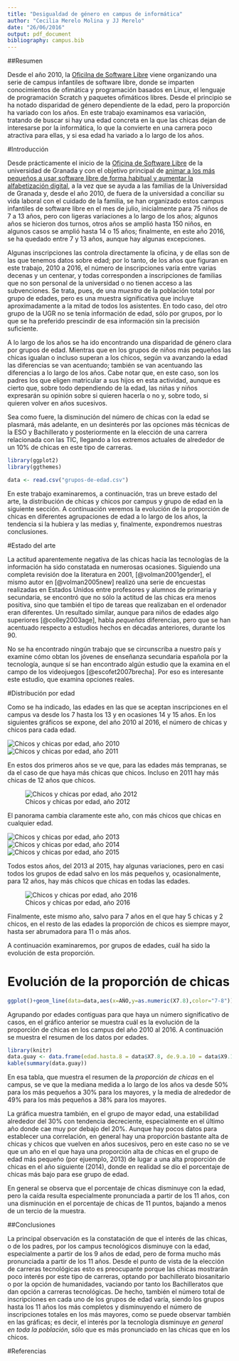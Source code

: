 ```yaml
---
title: "Desigualdad de género en campus de informática"
author: "Cecilia Merelo Molina y JJ Merelo"
date: "26/06/2016"
output: pdf_document
bibliography: campus.bib
---
```


##Resumen

Desde el año 2010, la [Oficilna de Software Libre](http://osl.ugr.es) viene organizando una serie de campus infantiles de software libre, donde se imparten conocimientos de ofimática y programación basados en Linux, el lenguaje de programación Scratch y paquetes ofimáticos libres. Desde el principio se ha notado disparidad de género dependiente de la edad, pero la proporción ha variado con los años. En este trabajo examinamos esa variación, tratando de buscar si hay una edad concreta en la que las chicas dejan de interesarse por la informática, lo que la convierte en una carrera poco atractiva para ellas, y si esa edad ha variado a lo largo de los años.


#Introducción

Desde prácticamente el inicio de la
[Oficina de Software Libre](http://osl.ugr.es) de la universidad de
Granada y con el objetivo principal de
[animar a los más pequeños a usar software libre de forma habitual y aumentar la alfabetización digital](http://www.opensourceworldconference.com/conferencia-virtual-2), a la vez que se ayuda a las familias de la Universidad de
Granada y, desde el año 2010, de fuera de la universidad a conciliar
su vida laboral con el cuidado de la familia, se han organizado estos
campus infantiles de software libre en el mes de julio, inicialmente
para 75 niños de 7 a 13 años, pero con ligeras variaciones a lo largo
de los años; algunos años se hicieron dos turnos, otros años se amplió
hasta 150 niños, en algunos casos se amplió hasta 14 o 15 años;
finalmente, en este año 2016, se ha quedado entre 7 y 13 años, aunque
hay algunas excepciones.

Algunas inscripciones las controla directamente la oficina, y de ellas
son de las que tenemos datos sobre edad; por lo tanto, de los años que
figuran en este trabajo, 2010 a 2016, el número de inscripciones varía
entre varias decenas y un centenar, y todas corresponden a
inscripciones de familias que no son personal de la universidad o no
tienen acceso a las subvenciones. Se trata, pues, de una *muestra* de
la población total por grupo de edades, pero es una muestra
significativa que incluye aproximadamente a la mitad de todos los
asistentes. En todo caso, del otro grupo de la UGR no se tenía
información de edad, sólo por grupos, por lo que se ha preferido
prescindir de esa información sin la precisión suficiente.

A lo largo de los años se ha ido encontrando una disparidad de género
clara por grupos de edad. Mientras que en los grupos de niños más
pequeños las chicas igualan o incluso superan a los chicos, según va
avanzando la edad las diferencias se van acentuando; también se van
acentuando las diferencias a lo largo de los años. Cabe notar que, en
este caso, son los padres los que eligen matricular a sus hijos en
esta actividad, aunque es cierto que, sobre todo dependiendo de la
edad, las niñas y niños expresarán su opinión sobre si quieren hacerla
o no y, sobre todo, si quieren volver en años sucesivos.

Sea como fuere, la disminución del número de chicas con la edad se
plasmará, más adelante, en un desinterés por las opciones más técnicas
de la ESO y Bachillerato y posteriormente en la elección de una
carrera relacionada con las TIC, llegando a los extremos actuales de
alrededor de un 10% de chicas en este tipo de carreras.


```r
library(ggplot2)
library(ggthemes)

data <- read.csv("grupos-de-edad.csv")

```

En este trabajo examinaremos, a continuación, tras un breve estado del arte, la distribución de chicas y chicos por campus y grupo de edad en la siguiente sección. A continuación veremos la evolución de la proporción de chicas en diferentes agrupaciones de edad a lo largo de los años, la tendencia si la hubiera y las medias y, finalmente, expondremos nuestras conclusiones.

#Estado del arte

La actitud aparentemente negativa de las chicas hacia las tecnologías de la información ha sido constatada en numerosas ocasiones. Siguiendo una completa revisión doe la literatura en 2001, [@volman2001gender], el mismo autor en [@volman2005new] realizó una serie de encuestas realizadas en Estados Unidos entre profesores y alumnos de primaria y secundaria, se encontró que no sólo la actitud de las chicas era menos positiva, sino que también el tipo de tareas que realizaban en el ordenador eran diferentes. Un resultado similar, aunque para niños de edades algo superiores [@colley2003age], habla *pequeñas* diferencias, pero que se han acentuado respecto a estudios hechos en décadas anteriores, durante los 90.

No se ha encontrado ningún trabajo que se circunscriba a nuestro país y examine cómo obtan los jóvenes de enseñanza secundaria española por la tecnología, aunque sí se han encontrado algún estudio que la examina en el campo de los videojuegos [@escofet2007brecha]. Por eso es interesante este estudio, que examina opciones reales. 

#Distribución por edad

Como se ha indicado, las edades en las que se aceptan inscripciones en el campus va desde los 7 hasta los 13 y en ocasiones 14 y 15 años. En los siguientes gráficos se expone, del año 2010 al 2016, el número de chicas y chicos para cada edad. 

![Chicos y chicas por edad, año 2010](img/2010.png)
![Chicos y chicas por edad, año 2011](img/2011.png)

En estos dos primeros años se ve que, para las edades más tempranas, se da el caso de que haya más chicas que chicos. Incluso en 2011 hay más chicas de 12 años que chicos. 

![Chicos y chicas por edad, año 2012](img/2012.png)

El panorama cambia claramente este año, con más chicos que chicas en cualquier edad.

![Chicos y chicas por edad, año 2013](img/2013.png)
![Chicos y chicas por edad, año 2014](img/2014.png)
![Chicos y chicas por edad, año 2015](img/2015.png)

Todos estos años, del 2013 al 2015, hay algunas variaciones, pero en casi todos los grupos de edad salvo en los más pequeños y, ocasionalmente, para 12 años, hay más chicos que chicas en todas las edades. 

![Chicos y chicas por edad, año 2016](img/2016.png)

Finalmente, este mismo año, salvo para 7 años en el que hay 5 chicas y 2 chicos, en el resto de las edades la proporción de chicos es siempre mayor, hasta ser abrumadora para 11 o más años. 

A continuación examinaremos, por grupos de edades, cuál ha sido la evolución de esta proporción.

# Evolución de la proporción de chicas

```r
ggplot()+geom_line(data=data,aes(x=AÑO,y=as.numeric(X7.8),color="7-8"))+geom_line(data=data,aes(x=AÑO,y=as.numeric(X9.10),color="9-10"))+geom_line(data=data,aes(x=AÑO,y=as.numeric(X11.),color="11+"))+geom_point(data=data,aes(x=AÑO,y=as.numeric(X7.8),color="7-8"))+geom_point(data=data,aes(x=AÑO,y=as.numeric(X9.10),color="9-10"))+geom_point(data=data,aes(x=AÑO,y=as.numeric(X11.),color="11+"))+ylab("Porcentaje de chicas")+theme_tufte()
```

Agrupando por edades contiguas para que haya un número significativo de casos, en el gráfico anterior se muestra cuál es la evolución de la proporción de chicas en los campus del año 2010 al 2016. A continuación se muestra el resumen de los datos por edades.

```r
library(knitr)
data.guay <- data.frame(edad.hasta.8 = data$X7.8, de.9.a.10 = data$X9.10, de.11.en.adelante = data$X11.)
kable(summary(data.guay))
```

En esa tabla, que muestra el resumen de la *proporción de chicas* en el campus, se ve que la mediana medida a lo largo de los años va desde 50% para los más pequeños a 30% para los mayores, y la media de alrededor de 49% para los más pequeños a 38% para los mayores.

La gráfica muestra también, en el grupo de mayor edad, una estabilidad alrededor del 30% con tendencia decreciente, especialmente en el último año donde cae muy por debajo del 20%. Aunque hay pocos datos para establecer una correlación, en general hay una proporción bastante alta de chicas y chicos que vuelven en años sucesivos, pero en este caso no se ve que un año en el que haya una proporción alta de chicas en el grupo de edad más pequeño (por ejuemplo, 2013) de lugar a una alta proporción de chicas en el año siguiente (2014), donde en realidad se dio el porcentaje de chicas más bajo para ese grupo de edad. 

En general se observa que el porcentaje de chicas disminuye con la edad, pero la caída resulta especialmente pronunciada a partir de los 11 años, con una disminución en el porcentaje de chicas de 11 puntos, bajando a menos de un tercio de la muestra. 

##Conclusiones

La principal observación es la constatación de que el interés de las chicas, o de los padres, por los campus tecnológicos disminuye con la edad, especialmente a partir de los 9 años de edad, pero de forma mucho más pronunciada a partir de los 11 años. Desde el punto de vista de la elección de carreras tecnológicas esto es preocupante porque las chicas mostrarán poco interés por este tipo de carreras, optando por bachillerato biosanitario o por la opción de humanidades, vaciando por tanto los Bachilleratos que dan opción a carreras tecnológicas. De hecho, también el número total de inscripciones en cada uno de los grupos de edad varía, siendo los grupos hasta los 11 años los más completos y disminuyendo el número de inscripciones totales en los más mayores, como se puede observar también en las gráficas; es decir, el interés por la tecnología disminuye *en general en toda la población*, sólo que es más pronunciado en las chicas que en los chicos. 

#Referencias

